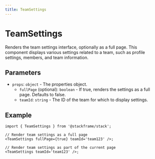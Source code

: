 ```yaml
---
title: TeamSettings
---
```


# TeamSettings

Renders the team settings interface, optionally as a full page. This component displays various settings related to a team, such as profile settings, members, and team information.

## Parameters

- `props`: `object` - The properties object.
  - `fullPage` (optional): `boolean` - If true, renders the settings as a full page. Defaults to false.
  - `teamId`: `string` - The ID of the team for which to display settings.

## Example

```tsx
import { TeamSettings } from '@stackframe/stack';

// Render team settings as a full page
<TeamSettings fullPage={true} teamId='team123' />;

// Render team settings as part of the current page
<TeamSettings teamId='team123' />;
```